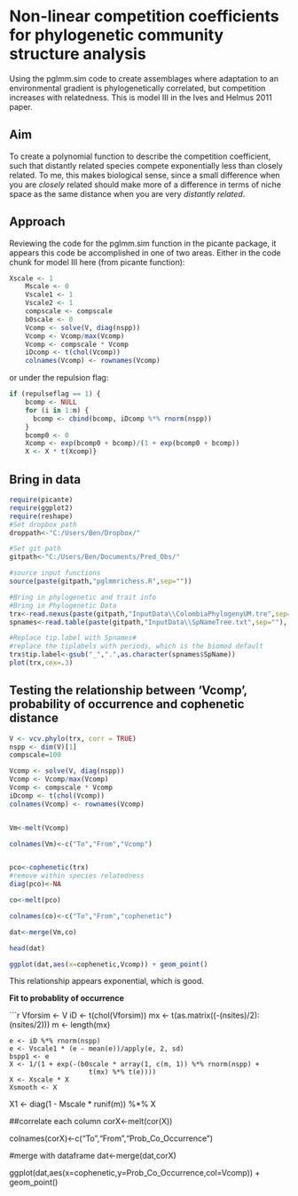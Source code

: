 Non-linear competition coefficients for phylogenetic community structure analysis
========================================================

Using the pglmm.sim code to create assemblages where adaptation to an environmental gradient is phylogenetically correlated, but competition increases with relatedness. This is model III in the Ives and Helmus 2011 paper. 

Aim
---
To create a polynomial function to describe the competition coefficient, such that distantly related species compete exponentially less than closely related. To me, this makes biological sense, since a small difference when you are _closely_ related should make more of a difference in terms of niche space as the same distance when you are very _distantly related_.

Approach
---
Reviewing the code for the pglmm.sim function in the picante package, it appears this code be accomplished in one of two areas. Either in the code chunk for model III here (from picante function):

```r
Xscale <- 1
    Mscale <- 0
    Vscale1 <- 1
    Vscale2 <- 1
    compscale <- compscale
    b0scale <- 0
    Vcomp <- solve(V, diag(nspp))
    Vcomp <- Vcomp/max(Vcomp)
    Vcomp <- compscale * Vcomp
    iDcomp <- t(chol(Vcomp))
    colnames(Vcomp) <- rownames(Vcomp)
```

or under the repulsion flag:

```r
if (repulseflag == 1) {
    bcomp <- NULL
    for (i in 1:m) {
      bcomp <- cbind(bcomp, iDcomp %*% rnorm(nspp))
    }
    bcomp0 <- 0
    Xcomp <- exp(bcomp0 + bcomp)/(1 + exp(bcomp0 + bcomp))
    X <- X * t(Xcomp)}
```

Bring in data
----
```r
require(picante)
require(ggplot2)
require(reshape)
#Set dropbox path
droppath<-"C:/Users/Ben/Dropbox/"

#Set git path
gitpath<-"C:/Users/Ben/Documents/Pred_Obs/"

#source input functions
source(paste(gitpath,"pglmmrichess.R",sep=""))

#Bring in phylogenetic and trait info
#Bring in Phylogenetic Data
trx<-read.nexus(paste(gitpath,"InputData\\ColombiaPhylogenyUM.tre",sep=""))
spnames<-read.table(paste(gitpath,"InputData\\SpNameTree.txt",sep=""), sep = "\t", header = TRUE)

#Replace tip.label with Spnames#
#replace the tiplabels with periods, which is the biomod default
trx$tip.label<-gsub("_",".",as.character(spnames$SpName))
plot(trx,cex=.3)
```


Testing the relationship between 'Vcomp', probability of occurrence and cophenetic distance 
----

```r

V <- vcv.phylo(trx, corr = TRUE)
nspp <- dim(V)[1]
compscale=100

Vcomp <- solve(V, diag(nspp))
Vcomp <- Vcomp/max(Vcomp)
Vcomp <- compscale * Vcomp
iDcomp <- t(chol(Vcomp))
colnames(Vcomp) <- rownames(Vcomp)


Vm<-melt(Vcomp)

colnames(Vm)<-c("To","From","Vcomp")


pco<-cophenetic(trx)
#remove within species relatedness
diag(pco)<-NA

co<-melt(pco)

colnames(co)<-c("To","From","cophenetic")

dat<-merge(Vm,co)

head(dat)

ggplot(dat,aes(x=cophenetic,Vcomp)) + geom_point()

```

This relationship appears exponential, which is good.

__Fit to probablity of occurrence__

```r
Vforsim <- V
  iD <- t(chol(Vforsim))
  mx <- t(as.matrix((-(nsites)/2):(nsites/2)))
  m <- length(mx)

    e <- iD %*% rnorm(nspp)
    e <- Vscale1 * (e - mean(e))/apply(e, 2, sd)
    bspp1 <- e
    X <- 1/(1 + exp(-(b0scale * array(1, c(m, 1)) %*% rnorm(nspp) + 
                        t(mx) %*% t(e))))
    X <- Xscale * X
    Xsmooth <- X
X1 <- diag(1 - Mscale * runif(m)) %*% X


##correlate each column 
corX<-melt(cor(X))

colnames(corX)<-c("To","From","Prob_Co_Occurrence")

#merge with dataframe
dat<-merge(dat,corX)

ggplot(dat,aes(x=cophenetic,y=Prob_Co_Occurrence,col=Vcomp)) + geom_point()
